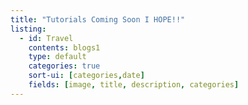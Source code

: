 ```yaml
---
title: "Tutorials Coming Soon I HOPE!!"
listing:
  - id: Travel
    contents: blogs1
    type: default
    categories: true
    sort-ui: [categories,date]
    fields: [image, title, description, categories]
---
```


::: {#Tutorials}

:::
